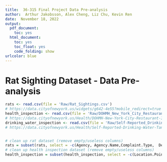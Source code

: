 ```yaml
---
title:  36-315 Final Project Data Pre-analysis 
author:  Arthur Jakobsson, Alex Cheng, Liz Chu, Kevin Ren 
date:  November 18, 2022 
output:
  pdf_document:
    toc: yes
  html_document:
    toc: yes
    toc_float: yes
    code_folding: show
urlcolor: blue
---
```


# Rat Sighting Dataset - Data Pre-analysis

```r
rats <- read.csv(file = 'Raw/Rat_Sightings.csv')
# https://data.cityofnewyork.us/widgets/g642-4e55?mobile_redirect=true
health_inspection <- read.csv(file = 'Raw/DOHMH_New_York_City_Restaurant_Inspection_Results.csv') 
# https://data.cityofnewyork.us/Health/DOHMH-New-York-City-Restaurant-Inspection-Results/rs6k-p7g6
drinking_water_inspection <- read.csv(file = 'Raw/Self-Reported_Drinking_Water_Tank_Inspection_Results.csv')
# https://data.cityofnewyork.us/Health/Self-Reported-Drinking-Water-Tank-Inspection-Resul/gjm4-k24g/data 


# clean up rat dataset (remove empty/useless columns)
rats = subset(rats, select = -c(Agency, Agency.Name,Complaint.Type,  Descriptor ,  Vehicle.Type ,  Taxi.Company.Borough ,  Taxi.Pick.Up.Location , Bridge.Highway.Name ,  Bridge.Highway.Direction ,  Road.Ramp ,  Bridge.Highway.Segment, Facility.Type, Park.Facility.Name) )
# clean up health inspection dataset (remove empty/useless columns)
health_inspection = subset(health_inspection, select = -c(Location.Point, Zip.Codes, Community.Districts, Borough.Boundaries, City.Council.Districts, Police.Precincts))
```
